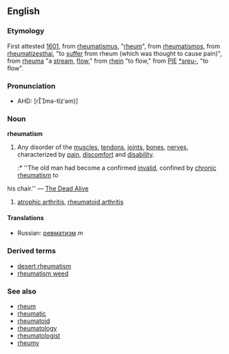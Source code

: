 ==English==
===Etymology===
First attested [[w:1601|1601]], from {{L.}} [[rheumatismus]], "[[rheum]]", from {{Gr.}} [[rheumatismos]], from [[rheumatizesthai]], "to [[suffer]] from rheum (which was thought to cause pain)", from {{Gr.}} [[rheuma]] "a [[stream]], [[flow]]," from [[rhein]] "to flow," from [[PIE]] [[*sreu-]], "to flow".

===Pronunciation===
*AHD: [rmə-tĭz′əm)]

===Noun===
'''rheumatism'''
#Any disorder of the [[muscle]]s, [[tendon]]s, [[joint]]s, [[bone]]s, [[nerve]]s, characterized by [[pain]], [[discomfort]] and [[disability]].
#:* ''The old man had become a confirmed [[invalid]], confined by [[chronic]] [[rheumatism]] to
his chair.'' &mdash; [[w:The Dead Alive|The Dead Alive]]
#[[atrophic arthritis]], [[rheumatoid arthritis]]

====Translations====
*Russian: [[ревматизм]] ''m''
===Derived terms===
*[[desert rheumatism]]
*[[rheumatism weed]]

===See also===
*[[rheum]]
*[[rheumatic]]
*[[rheumatoid]]
*[[rheumatology]]
*[[rheumatologist]]
*[[rheumy]]
